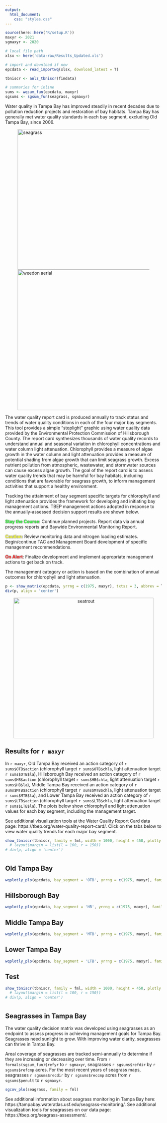 ```yaml
---
output:
  html_document:
    css: "styles.css"
---
```


```r
source(here::here('R/setup.R'))
maxyr <- 2021
sgmaxyr <- 2020

# local file path
xlsx <- here('data-raw/Results_Updated.xls')

# import and download if new
epcdata <- read_importwq(xlsx, download_latest = T)

tbniscr <- anlz_tbniscr(fimdata)

# summaries for inline
sums <- wqsum_fun(epcdata, maxyr)
sgsums <- sgsum_fun(seagrass, sgmaxyr)
```

Water quality in Tampa Bay has improved steadily in recent decades due to pollution reduction projects and restoration of bay habitats. Tampa Bay has generally met water quality standards in each bay segment, excluding Old Tampa Bay, since 2006.

<div id="wrapper">
<figure>
<img alt="seagrass" src="img/seagrass.jpg" width="450"/>
<img alt="weedon aerial" src="img/weedon.jpg" width="450"/>
</figure>
</div>
<p></p>

The water quality report card is produced annually to track status and trends of water quality conditions in each of the four major bay segments.  This tool provides a simple "stoplight" graphic using water quality data provided by the Environmental Protection Commission of Hillsborough County.  The report card synthesizes thousands of water quality records to understand annual and seasonal variation in chlorophyll concentrations and water column light attenuation.  Chlorophyll provides a measure of algae growth in the water column and light attenuation provides a measure of potential shading from algae growth that can limit seagrass growth.  Excess nutrient pollution from atmospheric, wastewater, and stormwater sources can cause excess algae growth. The goal of the report card is to assess water quality trends that may be harmful for bay habitats, including conditions that are favorable for seagrass growth, to inform management activities that support a healthy environment.   

Tracking the attainment of bay segment specific targets for chlorophyll and light attenuation provides the framework for developing and initiating bay management actions. TBEP management actions adopted in response to the annually-assessed decision support results are shown below.

<span style="color:#33FF3B; text-shadow: 0 0 3px #333;">__Stay the Course__</span>: Continue planned projects. Report data via annual progress reports and Baywide Environmental Monitoring Report. 

<span style="color:#F9FF33; text-shadow: 0 0 3px #333;">__Caution__</span>: Review monitoring data and nitrogen loading estimates. Begin/continue TAC and Management Board development of specific management recommendations.

<span style="color:#FF3333; text-shadow: 0 0 3px #333;">__On Alert__</span>: Finalize development and implement appropriate management actions to get back on track.

The management category or action is based on the combination of annual outcomes for chlorophyll and light attenuation.   

```r
p <- show_matrix(epcdata, yrrng = c(1975, maxyr), txtsz = 3, abbrev = T, historic = T, family = fml, plotly = T, width = 300, height = 700)
div(p, align = 'center')
```

<center><img alt="seatrout" src="img/WQ_Action.png" width="450"/></center>

## Results for `r maxyr`

In `r maxyr`, Old Tampa Bay received an action category of `r sums$OTB$action` (chlorophyll target `r sums$OTB$chla`, light attenuation target `r sums$OTB$la`), Hillsborough Bay received an action category of `r sums$HB$action` (chlorophyll target `r sums$HB$chla`, light attenuation target `r sums$HB$la`), Middle Tampa Bay received an action category of `r sums$MTB$action` (chlorophyll target `r sums$MTB$chla`, light attenuation target `r sums$MTB$la`), and Lower Tampa Bay received an action category of `r sums$LTB$action` (chlorophyll target `r sums$LTB$chla`, light attenuation target `r sums$LTB$la`). The plots below show chlorophyll and light attenuation values for each bay segment, including the management target.

See additional visualization tools at the Water Quality Report Card data page: https://tbep.org/water-quality-report-card/.  Click on the tabs below to view water quality trends for each major bay segment.

```r
show_tbniscr(tbniscr, family = fml, width = 1000, height = 450, plotly = T)#%>% 
  # layout(margin = list(l = 100, r = 150))
# div(p, align = 'center')
```

# {.tabset .tabset-pills}

## Old Tampa Bay

```r
wqplotly_plo(epcdata, bay_segment = 'OTB', yrrng = c(1975, maxyr), family = fml, width = 1000, height = 500)
```

## Hillsborough Bay

```r
wqplotly_plo(epcdata, bay_segment = 'HB', yrrng = c(1975, maxyr), family = fml, width = 1000, height = 500)
```

## Middle Tampa Bay

```r
wqplotly_plo(epcdata, bay_segment = 'MTB', yrrng = c(1975, maxyr), family = fml, width = 1000, height = 500)
```

## Lower Tampa Bay

```r
wqplotly_plo(epcdata, bay_segment = 'LTB', yrrng = c(1975, maxyr), family = fml, width = 1000, height = 500)
```

## Test

```r
show_tbniscr(tbniscr, family = fml, width = 1000, height = 450, plotly = T)#%>% 
  # layout(margin = list(l = 100, r = 150))
# div(p, align = 'center')
```

#

## Seagrasses in Tampa Bay

The water quality decision matrix was developed using seagrasses as an endpoint to assess progress in achieving management goals for Tampa Bay. Seagrasses need sunlight to grow.  With improving water clarity, seagrasses can thrive in Tampa Bay.

Areal coverage of seagrasses are tracked semi-annually to determine if they are increasing or decreasing over time.  From `r formals(sgsum_fun)$refyr` to `r sgmaxyr`, seagrasses `r sgsums$refdir` by `r sgsums$refcmp` acres.  For the most recent years of seagrass maps, seagrasses `r sgsums$recdir` by `r sgsums$reccmp` acres from `r sgsums$penult` to `r sgmaxyr`.

```r
sgcov_plo(seagrass, family = fml)
```

See additional information about seagrass monitoring in Tampa Bay here: https://tampabay.wateratlas.usf.edu/seagrass-monitoring/. See additional visualization tools for seagrasses on our data page: https://tbep.org/seagrass-assessment/.

<script type="text/javascript" src="js/iframeResizer.contentWindow.min.js"></script>